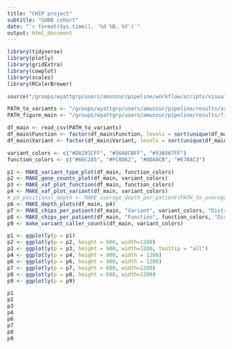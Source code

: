 ---
title: "CHIP project"
subtitle: "GUBB cohort"
date: "`r format(Sys.time(), '%d %B, %Y')`"
output: html_document
---

```{r setup, include = FALSE}
library(tidyverse)
library(plotly)
library(gridExtra)
library(cowplot)
library(scales)
library(RColorBrewer)

source("/groups/wyattgrp/users/amunzur/pipeline/workflow/scripts/visualization/plotting.R") # functions here
```

```{r, include = FALSE}

PATH_to_variants <- "/groups/wyattgrp/users/amunzur/pipeline/results/variant_calling/combined/combined.csv"
PATH_figure_main <- "/groups/wyattgrp/users/amunzur/pipeline/results/figures/main_figures/new_chip_panel/before_manual_curation"

df_main <- read_csv(PATH_to_variants)
df_main$Function <- factor(df_main$Function, levels = sort(unique(df_main$Function), decreasing = TRUE))
df_main$Variant <- factor(df_main$Variant, levels = sort(unique(df_main$Variant), decreasing = FALSE))

```

```{r, include = FALSE}

variant_colors <- c("#DA291CFF", "#56A8CBFF", "#53A567FF")
function_colors <- c("#66C2A5", "#FC8D62", "#8DA0CB", "#E78AC3")

```

```{r, include = FALSE}

p1 <- MAKE_variant_type_plot(df_main, function_colors)
p2 <- MAKE_gene_counts_plot(df_main, variant_colors)
p3 <- MAKE_vaf_plot_function(df_main, function_colors)
p4 <- MAKE_vaf_plot_variant(df_main, variant_colors)
# p5_positional_depth <- MAKE_average_depth_per_patient(PATH_to_averaged_depth, "Depth", "Depth at variants", "Depth at variant positions", p4) 
p6 <- MAKE_depth_plots(df_main, p4)
p7 <- MAKE_chips_per_patient(df_main, "Variant", variant_colors, "Distribution of CHIP variants per patient, colored according to variant type.") # barplot showing chips per patient, colored according to snv, and inde
p8 <- MAKE_chips_per_patient(df_main, "Function", function_colors, "Distribution of CHIP variants per patient, colored according to variant functions.") # barplot showing chips per patient, colored according to function (exonic, splicing etc
p9 <- make_variant_caller_counts(df_main, variant_colors)

```

```{r, echo = FALSE}


p1 <- ggplotly(p = p1)
p2 <- ggplotly(p = p2, height = 600, width=1200)
p3 <- ggplotly(p = p3, height = 900, width=1200, tooltip = "all")
p4 <- ggplotly(p = p4, height = 900, width = 1200)
p6 <- ggplotly(p = p6, height = 900, width = 1200)
p7 <- ggplotly(p = p7, height = 600, width=1200)
p8 <- ggplotly(p = p8, height = 600, width=1200)
p9 <- ggplotly(p = p9)

```

```{r, echo = FALSE, fig.align = 'center'}

p1
p2
p3
p4
p6
p7
p8
p9




```



